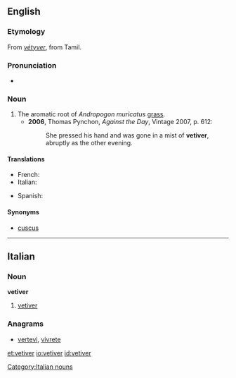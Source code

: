 ==English==

===Etymology===
From {{etyl|fr}} ''[[vétyver]]'', from Tamil.

===Pronunciation===
* {{IPA|/ˈvɛtɪvə/}}

===Noun===
{{en-noun}}

# The aromatic root of ''Andropogon muricatus'' [[grass]].
#* '''2006''', Thomas Pynchon, ''Against the Day'', Vintage 2007, p. 612:
#*: She pressed his hand and was gone in a mist of '''vetiver''', abruptly as the other evening.

====Translations====
{{trans-top|aromatic root}}
* French: {{t|fr|vétiver}}
* Italian: {{t-|it|vetiver|m}}
{{trans-mid}}
* Spanish: {{t-|es|vetiver|m}}
{{trans-bottom}}

====Synonyms====
* [[cuscus]]

----

==Italian==

===Noun===
'''vetiver''' {{m|inv}}

# [[#English|vetiver]]

===Anagrams===
* [[vertevi#Italian|vertevi]], [[vivrete#Italian|vivrete]]

[[Category:Italian nouns]]

[[et:vetiver]]
[[io:vetiver]]
[[id:vetiver]]